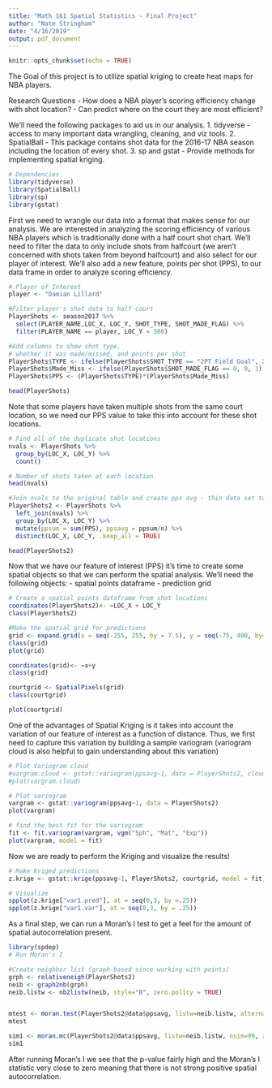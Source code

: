 ```yaml
---
title: "Math 161 Spatial Statistics - Final Project"
author: "Nate Stringham"
date: "4/16/2019"
output: pdf_document
---
```


```r
knitr::opts_chunk$set(echo = TRUE)
```

The Goal of this project is to utilize spatial kriging to create heat maps for NBA players.

Research Questions
- How does a NBA player’s scoring efficiency change with shot location?
- Can predict where on the court they are most efficient?

We'll need the following packages to aid us in our analysis. 
  1. tidyverse - access to many important data wrangling, cleaning, and viz tools.
  2. SpatialBall - This package contains shot data for the 2016-17 NBA season including the location of every shot.
  3. sp and gstat - Provide methods for implementing spatial kriging.
  
```r
# Dependencies
library(tidyverse)
library(SpatialBall)
library(sp)
library(gstat)
```

First we need to wrangle our data into a format that makes sense for our analysis. We are interested in analyzing the scoring efficiency of various NBA players which is traditionally done with a half court shot chart. We'll need to filter the data to only include shots from halfcourt (we aren't concerned with shots taken from beyond halfcourt) and also select for our player of interest. We'll also add a new feature, points per shot (PPS), to our data frame in order to analyze scoring efficiency.

```r
# Player of Interest
player <- "Damian Lillard"

#Filter player's shot data to half court
PlayerShots <- season2017 %>% 
  select(PLAYER_NAME,LOC_X, LOC_Y, SHOT_TYPE, SHOT_MADE_FLAG) %>%
  filter(PLAYER_NAME == player, LOC_Y < 500)

#Add columns to show shot type, 
# whether it was made/missed, and points per shot
PlayerShots$TYPE <- ifelse(PlayerShots$SHOT_TYPE == "2PT Field Goal", 2, 3)
PlayerShots$Made_Miss <- ifelse(PlayerShots$SHOT_MADE_FLAG == 0, 0, 1)
PlayerShots$PPS <- (PlayerShots$TYPE)*(PlayerShots$Made_Miss)

head(PlayerShots)
```

Note that some players have taken multiple shots from the same court location, so we need our PPS value to take this into account for these shot locations.
```r
# Find all of the duplicate shot locations
nvals <- PlayerShots %>% 
  group_by(LOC_X, LOC_Y) %>%
  count()

# Number of shots taken at each location
head(nvals)

#Join nvals to the original table and create pps avg - thin data set to include only distinct values.
PlayerShots2 <- PlayerShots %>% 
  left_join(nvals) %>% 
  group_by(LOC_X, LOC_Y) %>%
  mutate(ppsum = sum(PPS), ppsavg = ppsum/n) %>%
  distinct(LOC_X, LOC_Y, .keep_all = TRUE)

head(PlayerShots2)
```

Now that we have our feature of interest (PPS) it's time to create some spatial objects so that we can perform the spatial analysis. We'll need the following objects:
- spatial points dataframe
- prediction grid

```r
# Create a spatial points dataframe from shot locations
coordinates(PlayerShots2)<- ~LOC_X + LOC_Y
class(PlayerShots2)

#Make the spatial grid for predictions
grid <- expand.grid(x = seq(-255, 255, by = 7.5), y = seq(-75, 400, by= 7.5))
class(grid)
plot(grid)

coordinates(grid)<- ~x+y
class(grid)

courtgrid <- SpatialPixels(grid)
class(courtgrid)

plot(courtgrid)
```



One of the advantages of Spatial Kriging is it takes into account the variation of our feature of interest as a function of distance. Thus, we first need to capture this variation by building a sample variogram (variogram cloud is also helpful to gain understanding about this variation)

```r
# Plot Variogram cloud
#vargram.cloud <- gstat::variogram(ppsavg~1, data = PlayerShots2, cloud = TRUE)
#plot(vargram.cloud)

# Plot variogram
vargram <- gstat::variogram(ppsavg~1, data = PlayerShots2)
plot(vargram)

# find the best fit for the variogram
fit <- fit.variogram(vargram, vgm("Sph", "Mat", "Exp"))
plot(vargram, model = fit)

```


Now we are ready to perform the Kriging and visualize the results! 

```r
# Make Kriged predictions
z.krige <- gstat::krige(ppsavg~1, PlayerShots2, courtgrid, model = fit)

# Visualize
spplot(z.krige["var1.pred"], at = seq(0,3, by =.25))
spplot(z.krige["var1.var"], at = seq(0,3, by = .25))
```




As a final step, we can run a Moran's I test to get a feel for the amount of spatial autocorrelation present.

```r
library(spdep)
# Run Moran's I

#Create neighbor list (graph-based since working with points)
grph <- relativeneigh(PlayerShots2)
neib <- graph2nb(grph)
neib.listw <- nb2listw(neib, style="B", zero.policy = TRUE)


mtest <- moran.test(PlayerShots2@data$ppsavg, listw=neib.listw, alternative="two.sided", zero.policy = TRUE)
mtest

sim1 <- moran.mc(PlayerShots2@data$ppsavg, listw=neib.listw, nsim=99, zero.policy = TRUE, alternative="less")
sim1
```

After running Moran's I we see that the p-value fairly high and the Moran's I statistic very close to zero meaning that there is not strong positive spatial autocorrelation.





